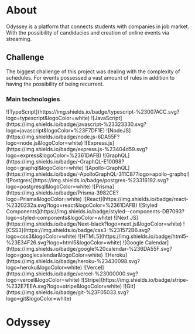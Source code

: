 
# About

Odyssey is a platform that connects students with companies in
job market. With the possibility of candidacies and creation
of online events via streaming.

## Challenge

The biggest challenge of this project was dealing with the complexity of
schedules. For events possessed a vast amount of
rules in addition to having the possibility of being recurrent.

### Main technologies

<SkillsContainer>
<SkillRow >
  ![TypeScript](https://img.shields.io/badge/typescript-%23007ACC.svg?logo=typescript&logoColor=white)
  ![JavaScript](https://img.shields.io/badge/javascript-%23323330.svg?logo=javascript&logoColor=%23F7DF1E)
</SkillRow>

<SkillRow>
  ![NodeJS](https://img.shields.io/badge/node.js-6DA55F?logo=node.js&logoColor=white)
  ![Express.js](https://img.shields.io/badge/express.js-%23404d59.svg?logo=express&logoColor=%2361DAFB)
  ![GraphQL](https://img.shields.io/badge/-GraphQL-E10098?logo=graphql&logoColor=white)
  ![Apollo-GraphQL](https://img.shields.io/badge/-ApolloGraphQL-311C87?logo=apollo-graphql)
  ![Postgres](https://img.shields.io/badge/postgres-%23316192.svg?logo=postgresql&logoColor=white)
  ![Prisma](https://img.shields.io/badge/Prisma-3982CE?logo=Prisma&logoColor=white)
</SkillRow>

<SkillRow>
  ![React](https://img.shields.io/badge/react-%2320232a.svg?logo=react&logoColor=%2361DAFB)
  ![Styled
  Components](https://img.shields.io/badge/styled--components-DB7093?logo=styled-components&logoColor=white)
  ![Next
  JS](https://img.shields.io/badge/Next-black?logo=next.js&logoColor=white)
  ![CSS3](https://img.shields.io/badge/css3-%231572B6.svg?logo=css3&logoColor=white)
  ![HTML5](https://img.shields.io/badge/html5-%23E34F26.svg?logo=html5&logoColor=white)
  ![Google
  Calendar](https://img.shields.io/badge/google%20calendar-%236DA55F.svg?logo=googlecalendar&logoColor=white)
</SkillRow>

<SkillRow>
  ![Heroku](https://img.shields.io/badge/heroku-%23430098.svg?logo=heroku&logoColor=white)
  ![Vercel](https://img.shields.io/badge/vercel-%23000000.svg?logo=vercel&logoColor=white)
  ![Stripe](https://img.shields.io/badge/stripe-%232E7EEA.svg?logo=stripe&logoColor=white)
</SkillRow>

<SkillRow>
![Git](https://img.shields.io/badge/git-%23F05033.svg?logo=git&logoColor=white)
</SkillRow>
</SkillsContainer>

# <span className="hidden"> Odyssey</span>
